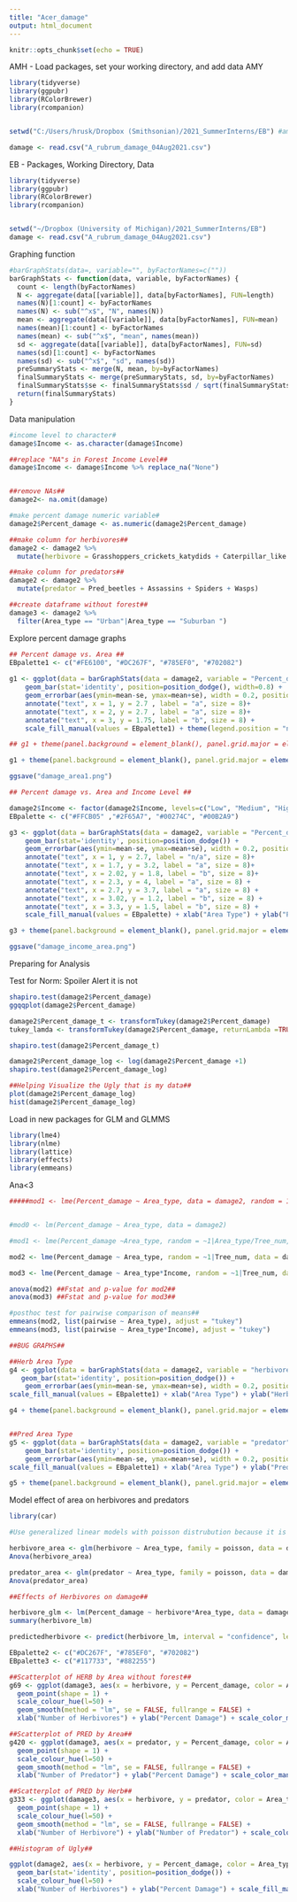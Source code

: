 ```yaml
---
title: "Acer_damage"
output: html_document
---
```


```r
knitr::opts_chunk$set(echo = TRUE)
```

AMH - Load packages, set your working directory, and add data AMY
```r
library(tidyverse)
library(ggpubr)
library(RColorBrewer)
library(rcompanion)


setwd("C:/Users/hrusk/Dropbox (Smithsonian)/2021_SummerInterns/EB") #amy laptop# 

damage <- read.csv("A_rubrum_damage_04Aug2021.csv")

```

EB - Packages, Working Directory, Data 
```r
library(tidyverse)
library(ggpubr)
library(RColorBrewer)
library(rcompanion)


setwd("~/Dropbox (University of Michigan)/2021_SummerInterns/EB")
damage <- read.csv("A_rubrum_damage_04Aug2021.csv")
```


Graphing function
```r
#barGraphStats(data=, variable="", byFactorNames=c(""))
barGraphStats <- function(data, variable, byFactorNames) {
  count <- length(byFactorNames)
  N <- aggregate(data[[variable]], data[byFactorNames], FUN=length)
  names(N)[1:count] <- byFactorNames
  names(N) <- sub("^x$", "N", names(N))
  mean <- aggregate(data[[variable]], data[byFactorNames], FUN=mean)
  names(mean)[1:count] <- byFactorNames
  names(mean) <- sub("^x$", "mean", names(mean))
  sd <- aggregate(data[[variable]], data[byFactorNames], FUN=sd)
  names(sd)[1:count] <- byFactorNames
  names(sd) <- sub("^x$", "sd", names(sd))
  preSummaryStats <- merge(N, mean, by=byFactorNames)
  finalSummaryStats <- merge(preSummaryStats, sd, by=byFactorNames)
  finalSummaryStats$se <- finalSummaryStats$sd / sqrt(finalSummaryStats$N)
  return(finalSummaryStats)
}
```

Data manipulation

```r

#income level to character#
damage$Income <- as.character(damage$Income)

##replace "NA"s in Forest Income Level##
damage$Income <- damage$Income %>% replace_na("None")


##remove NAs##
damage2<- na.omit(damage)

#make percent damage numeric variable#
damage2$Percent_damage <- as.numeric(damage2$Percent_damage)

##make column for herbivores##
damage2 <- damage2 %>%
  mutate(herbivore = Grasshoppers_crickets_katydids + Caterpillar_like + Hoppers + Aphids + Thrips + Herb_beetles + Whiteflies_mealybugs_scale.insects + Mirid + Larve_pinchers)

##make column for predators##
damage2 <- damage2 %>%
  mutate(predator = Pred_beetles + Assassins + Spiders + Wasps)

##create dataframe without forest##
damage3 <- damage2 %>%
  filter(Area_type == "Urban"|Area_type == "Suburban ")

```


Explore percent damage graphs

```r
## Percent damage vs. Area ##
EBpalette1 <- c("#FE6100", "#DC267F", "#785EF0", "#702082")
  
g1 <- ggplot(data = barGraphStats(data = damage2, variable = "Percent_damage", byFactorNames = c("Area_type")), aes(x=Area_type, y=mean, fill=Area_type)) +
    geom_bar(stat='identity', position=position_dodge(), width=0.8) +
    geom_errorbar(aes(ymin=mean-se, ymax=mean+se), width = 0.2, position = position_dodge(0.9)) +
    annotate("text", x = 1, y = 2.7 , label = "a", size = 8)+
    annotate("text", x = 2, y = 2.7 , label = "a", size = 8)+
    annotate("text", x = 3, y = 1.75, label = "b", size = 8) +
    scale_fill_manual(values = EBpalette1) + theme(legend.position = "none") + xlab("Area Type") + ylab("Percent Damage")

## g1 + theme(panel.background = element_blank(), panel.grid.major = element_blank(), panel.grid.minor = element_blank(), axis.line = element_line(colour = "black"))

g1 + theme(panel.background = element_blank(), panel.grid.major = element_blank(), panel.grid.minor = element_blank(), axis.line = element_line(colour = "black"), text = element_text(size = 24),axis.title.y = element_text(margin = margin(t = 0, r = 10, b = 0, l = 0)), axis.title.x = element_text(margin = margin(t = 10, r = 0, b = 0, l = 0)), legend.position = "none")

ggsave("damage_area1.png")
```


```r

## Percent damage vs. Area and Income Level ##

damage2$Income <- factor(damage2$Income, levels=c("Low", "Medium", "High", "None"))
EBpalette <- c("#FFCB05" ,"#2F65A7", "#00274C", "#00B2A9")

g3 <- ggplot(data = barGraphStats(data = damage2, variable = "Percent_damage", byFactorNames = c("Area_type", "Income")), aes(x= Area_type, y=mean, fill=Income)) +
    geom_bar(stat='identity', position=position_dodge()) +
    geom_errorbar(aes(ymin=mean-se, ymax=mean+se), width = 0.2, position = position_dodge(0.9)) +
    annotate("text", x = 1, y = 2.7, label = "n/a", size = 8)+
    annotate("text", x = 1.7, y = 3.2, label = "a", size = 8)+
    annotate("text", x = 2.02, y = 1.8, label = "b", size = 8)+
    annotate("text", x = 2.3, y = 4, label = "a", size = 8) +
    annotate("text", x = 2.7, y = 3.7, label = "a", size = 8) +
    annotate("text", x = 3.02, y = 1.2, label = "b", size = 8) +
    annotate("text", x = 3.3, y = 1.5, label = "b", size = 8) +
    scale_fill_manual(values = EBpalette) + xlab("Area Type") + ylab("Percent Damage")

g3 + theme(panel.background = element_blank(), panel.grid.major = element_blank(), panel.grid.minor = element_blank(), axis.line = element_line(colour = "black"), text = element_text(size = 24), axis.title.y = element_text(margin = margin(t = 0, r = 10, b = 0, l = 0)), axis.title.x = element_text(margin = margin(t = 10, r = 0, b = 0, l = 0)))

ggsave("damage_income_area.png")

```


Preparing for Analysis

Test for Norm: Spoiler Alert it is not 
```r
shapiro.test(damage2$Percent_damage)
ggqqplot(damage2$Percent_damage)

damage2$Percent_damage_t <- transformTukey(damage2$Percent_damage)
tukey_lamda <- transformTukey(damage2$Percent_damage, returnLambda =TRUE)

shapiro.test(damage2$Percent_damage_t)

damage2$Percent_damage_log <- log(damage2$Percent_damage +1)
shapiro.test(damage2$Percent_damage_log)

##Helping Visualize the Ugly that is my data##
plot(damage2$Percent_damage_log)
hist(damage2$Percent_damage_log)

```

Load in new packages for GLM and GLMMS
```r

library(lme4)
library(nlme)
library(lattice)
library(effects)
library(emmeans)

```

Ana<3
```r
#####mod1 <- lme(Percent_damage ~ Area_type, data = damage2, random = 1|Area_type/Tree_num)


#mod0 <- lm(Percent_damage ~ Area_type, data = damage2)

#mod1 <- lme(Percent_damage ~Area_type, random = ~1|Area_type/Tree_num, data = damage2)

mod2 <- lme(Percent_damage ~ Area_type, random = ~1|Tree_num, data = damage2)

mod3 <- lme(Percent_damage ~ Area_type*Income, random = ~1|Tree_num, data = damage3)

anova(mod2) ##Fstat and p-value for mod2##
anova(mod3) ##Fstat and p-value for mod3##

#posthoc test for pairwise comparison of means##
emmeans(mod2, list(pairwise ~ Area_type), adjust = "tukey")
emmeans(mod3, list(pairwise ~ Area_type*Income), adjust = "tukey")

```



```r
##BUG GRAPHS##

##Herb Area Type
g4 <- ggplot(data = barGraphStats(data = damage2, variable = "herbivore", byFactorNames = c("Area_type")), aes(x=Area_type, y=mean, fill=Area_type)) +
   geom_bar(stat='identity', position=position_dodge()) +
    geom_errorbar(aes(ymin=mean-se, ymax=mean+se), width = 0.2, position = position_dodge(0.9)) +
scale_fill_manual(values = EBpalette1) + xlab("Area Type") + ylab("Herbivore Abundance") + theme(legend.position = "none")

g4 + theme(panel.background = element_blank(), panel.grid.major = element_blank(), panel.grid.minor = element_blank(), axis.line = element_line(colour = "black"))


##Pred Area Type
g5 <- ggplot(data = barGraphStats(data = damage2, variable = "predator", byFactorNames = c("Area_type")), aes(x=Area_type, y=mean, fill=Area_type)) +
    geom_bar(stat='identity', position=position_dodge()) +
    geom_errorbar(aes(ymin=mean-se, ymax=mean+se), width = 0.2, position = position_dodge(0.9)) +
scale_fill_manual(values = EBpalette1) + xlab("Area Type") + ylab("Predator Abundance") + theme(legend.position = "none")

g5 + theme(panel.background = element_blank(), panel.grid.major = element_blank(), panel.grid.minor = element_blank(), axis.line = element_line(colour = "black"))

```

Model effect of area on herbivores and predators
```r
library(car)

#Use generalized linear models with poisson distrubution because it is count data ##

herbivore_area <- glm(herbivore ~ Area_type, family = poisson, data = damage2)
Anova(herbivore_area)

predator_area <- glm(predator ~ Area_type, family = poisson, data = damage2)
Anova(predator_area)

```


```r
##Effects of Herbivores on damage##

herbivore_glm <- lm(Percent_damage ~ herbivore*Area_type, data = damage2)
summary(herbivore_lm)

predictedherbivore <- predict(herbivore_lm, interval = "confidence", level = 0.95)

EBpalette2 <- c("#DC267F", "#785EF0", "#702082")
EBpalette3 <- c("#117733", "#882255")

##Scatterplot of HERB by Area without forest##
g69 <- ggplot(damage3, aes(x = herbivore, y = Percent_damage, color = Area_type)) + 
  geom_point(shape = 1) +
  scale_colour_hue(l=50) +
  geom_smooth(method = "lm", se = FALSE, fullrange = FALSE) +
  xlab("Number of Herbivores") + ylab("Percent Damage") + scale_color_manual(values = EBpalette2) +  theme(panel.background = element_blank(), panel.grid.major = element_blank(), panel.grid.minor = element_blank(), axis.line = element_line(colour = "black"), text = element_text(size = 24),axis.title.y = element_text(margin = margin(t = 0, r = 10, b = 0, l = 0)), axis.title.x = element_text(margin = margin(t = 10, r = 0, b = 0, l = 0)))
```


```r
##Scatterplot of PRED by Area##
g420 <- ggplot(damage3, aes(x = predator, y = Percent_damage, color = Area_type)) + 
  geom_point(shape = 1) +
  scale_colour_hue(l=50) +
  geom_smooth(method = "lm", se = FALSE, fullrange = FALSE) +
  xlab("Number of Predator") + ylab("Percent Damage") + scale_color_manual(values = EBpalette2) +  theme(panel.background = element_blank(), panel.grid.major = element_blank(), panel.grid.minor = element_blank(), axis.line = element_line(colour = "black"), text = element_text(size = 24),axis.title.y = element_text(margin = margin(t = 0, r = 10, b = 0, l = 0)), axis.title.x = element_text(margin = margin(t = 10, r = 0, b = 0, l = 0)))
```

```r
##Scatterplot of PRED by Herb##
g333 <- ggplot(damage3, aes(x = herbivore, y = predator, color = Area_type)) + 
  geom_point(shape = 1) +
  scale_colour_hue(l=50) +
  geom_smooth(method = "lm", se = FALSE, fullrange = FALSE) +
  xlab("Number of Herbivore") + ylab("Number of Predator") + scale_color_manual(values = EBpalette2) +  theme(panel.background = element_blank(), panel.grid.major = element_blank(), panel.grid.minor = element_blank(), axis.line = element_line(colour = "black"), text = element_text(size = 24),axis.title.y = element_text(margin = margin(t = 0, r = 10, b = 0, l = 0)), axis.title.x = element_text(margin = margin(t = 10, r = 0, b = 0, l = 0)))

```

```r
##Histogram of Ugly##

ggplot(damage2, aes(x = herbivore, y = Percent_damage, color = Area_type)) + 
  geom_bar(stat='identity', position=position_dodge()) +
  scale_colour_hue(l=50) +
  xlab("Number of Herbivores") + ylab("Percent Damage") + scale_fill_manual(values = EBpalette2) +  theme(panel.background = element_blank(), panel.grid.major = element_blank(), panel.grid.minor = element_blank(), axis.line = element_line(colour = "black"), text = element_text(size = 24),axis.title.y = element_text(margin = margin(t = 0, r = 10, b = 0, l = 0)), axis.title.x = element_text(margin = margin(t = 10, r = 0, b = 0, l = 0)), legend.position = "none")


```

